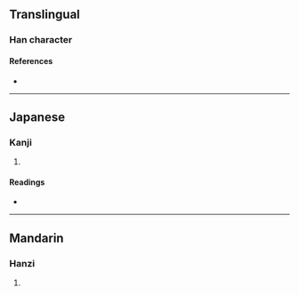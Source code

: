 {{character info/new}}
==Translingual==

===Han character===
{{Han char|rn=85|rad=水|as=23|sn=27|four=26232|canj=HEHEE|ids=⿱泉⿰泉泉}}

====References====
* {{Han ref|kx=0664.200|dkj=18834|dj=1073.090|hdz=31798.100|uh=7065|ud=28773|bh=F9A3|bd=63907}}

----

==Japanese==

===Kanji===
{{ja-kanji|grade=|rs=水23}}

# {{defn|lang=ja|sort=水23}}

====Readings====
* {{ja-readings|on=[[しゅん]] (shun), [[じゅん]] (jun), [[せん]] (sen)|kun=[[たくさんのいずみ]] (takusannoizumi)}}

----

==Mandarin==

===Hanzi===
{{cmn-hanzi|pin=[[xún]] ([[xun2]])|wg=hsün<sup>2</sup>}}

# {{defn|lang=cmn|sort=水23}}